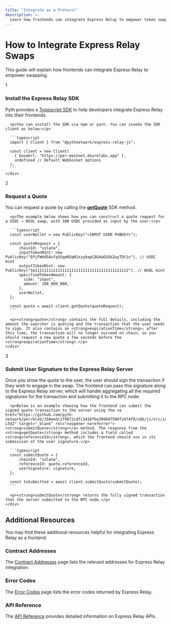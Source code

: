 ```yaml
---
title: "Integrate as a Protocol"
description: >-
  Learn how frontends can integrate Express Relay to empower token swapping with better pricing and MEV recapture.
---
```


# How to Integrate Express Relay Swaps

This guide will explain how frontends can integrate Express Relay to empower swapping.

<div className="steps-container mt-8">
  <div className="step">
    <div className="step-header">
      <div className="step-number">1</div>
      <h3>Install the Express Relay SDK</h3>
    </div>
    <div className="step-content">
      <p>Pyth provides a <a href="https://www.npmjs.com/package/@pythnetwork/express-relay-js" target="_blank" rel="noopener noreferrer">Typescript SDK</a> to help developers integrate Express Relay into their frontends.</p>
      
      <p>You can install the SDK via npm or yarn. You can invoke the SDK client as below:</p>

      ```typescript
      import { Client } from "@pythnetwork/express-relay-js";

      const client = new Client(
        { baseUrl: "https://per-mainnet.dourolabs.app" },
        undefined // Default WebSocket options
      );
      ```
    </div>

  </div>

  <div className="step">
    <div className="step-header">
      <div className="step-number">2</div>
      <h3>Request a Quote</h3>
    </div>
    <div className="step-content">
      <p>You can request a quote by calling the <a href="https://github.com/pyth-network/per/blob/281de989db887aaf568fed39315a76acc16548fa/sdk/js/src/index.ts#L501-L506" target="_blank" rel="noopener noreferrer"><strong>getQuote</strong></a> SDK method.</p>

      <p>The example below shows how you can construct a quote request for a USDC → WSOL swap, with 100 USDC provided as input by the user:</p>

      ```typescript
      const userWallet = new PublicKey("<INPUT USER PUBKEY>");

      const quoteRequest = {
          chainId: "solana",
          inputTokenMint: new PublicKey("EPjFWdd5AufqSSqeM2qN1xzybapC8G4wEGGkZwyTDt1v"), // USDC mint
          outputTokenMint: new PublicKey("So11111111111111111111111111111111111111112"), // WSOL mint
          specifiedTokenAmount: {
            side: "input",
            amount: 100_000_000,
          },
          userWallet,
      };

      const quote = await client.getQuote(quoteRequest);
      ```

      <p><strong>quote</strong> contains the full details, including the amount the searcher is quoting and the transaction that the user needs to sign. It also contains an <strong>expirationTime</strong>; after this time, the transaction will no longer succeed on chain, so you should request a new quote a few seconds before the <strong>expirationTime</strong>.</p>
    </div>

  </div>

  <div className="step">
    <div className="step-header">
      <div className="step-number">3</div>
      <h3>Submit User Signature to the Express Relay Server</h3>
    </div>
    <div className="step-content">
      <p>Once you show the quote to the user, the user should sign the transaction if they wish to engage in the swap. The frontend can pass this signature along to the Express Relay server, which will handle aggregating all the required signatures for the transaction and submitting it to the RPC node.</p>

      <p>Below is an example showing how the frontend can submit the signed quote transaction to the server using the <a href="https://github.com/pyth-network/per/blob/358eedc1f9072cdfc3418fba309697580f2474f9/sdk/js/src/index.ts#L537-L542" target="_blank" rel="noopener noreferrer"><strong>submitQuote</strong></a> method. The response from the <strong>getQuote</strong> method includes a field called <strong>referenceId</strong>, which the frontend should use in its submission of the user signature.</p>

      ```typescript
      const submitQuote = {
          chainId: "solana",
          referenceId: quote.referenceId,
          userSignature: signature,
      };

      const txSubmitted = await client.submitQuote(submitQuote);
      ```

      <p><strong>submitQuote</strong> returns the fully signed transaction that the server submitted to the RPC node.</p>
    </div>

  </div>
</div>

## Additional Resources

You may find these additional resources helpful for integrating Express Relay as a frontend.

### Contract Addresses

The [Contract Addresses](./contract-addresses) page lists the relevant addresses for Express Relay integration.

### Error Codes

The [Error Codes](./errors) page lists the error codes returned by Express Relay.

### API Reference

The [API Reference](https://per-mainnet.dourolabs.app/docs) provides detailed information on Express Relay APIs.
